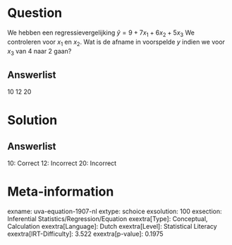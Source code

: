 Question
========

We hebben een regressievergelijking $\hat{y} = 9 + 7x_{1} +
6x_{2} + 5x_{3}$ We controleren voor *x*~1~ en *x*~2~. Wat is de
afname in voorspelde *y* indien we voor *x*~3~ van 4 naar 2 gaan?

Answerlist
----------

10
12
20

Solution
========

Answerlist
----------

10: Correct
12: Incorrect
20: Incorrect

Meta-information
================
exname: uva-equation-1907-nl
extype: schoice
exsolution: 100
exsection: Inferential Statistics/Regression/Equation
exextra[Type]: Conceptual, Calculation
exextra[Language]: Dutch
exextra[Level]: Statistical Literacy
exextra[IRT-Difficulty]: 3.522
exextra[p-value]: 0.1975
